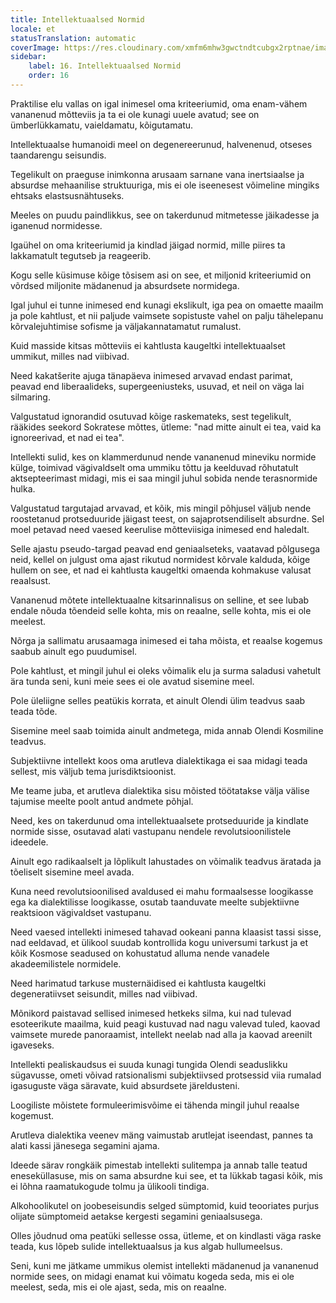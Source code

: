 ```yaml
---
title: Intellektuaalsed Normid
locale: et
statusTranslation: automatic
coverImage: https://res.cloudinary.com/xmfm6mhw3gwctndtcubgx2rptnae/image/upload/v1741354419/small_cover_la_gran_rebelion_28716e29d2.webp
sidebar:
    label: 16. Intellektuaalsed Normid
    order: 16
---
```

Praktilise elu vallas on igal inimesel oma kriteeriumid, oma enam-vähem vananenud mõtteviis ja ta ei ole kunagi uuele avatud; see on ümberlükkamatu, vaieldamatu, kõigutamatu.

Intellektuaalse humanoidi meel on degenereerunud, halvenenud, otseses taandarengu seisundis.

Tegelikult on praeguse inimkonna arusaam sarnane vana inertsiaalse ja absurdse mehaanilise struktuuriga, mis ei ole iseenesest võimeline mingiks ehtsaks elastsusnähtuseks.

Meeles on puudu paindlikkus, see on takerdunud mitmetesse jäikadesse ja iganenud normidesse.

Igaühel on oma kriteeriumid ja kindlad jäigad normid, mille piires ta lakkamatult tegutseb ja reageerib.

Kogu selle küsimuse kõige tõsisem asi on see, et miljonid kriteeriumid on võrdsed miljonite mädanenud ja absurdsete normidega.

Igal juhul ei tunne inimesed end kunagi ekslikult, iga pea on omaette maailm ja pole kahtlust, et nii paljude vaimsete sopistuste vahel on palju tähelepanu kõrvalejuhtimise sofisme ja väljakannatamatut rumalust.

Kuid masside kitsas mõtteviis ei kahtlusta kaugeltki intellektuaalset ummikut, milles nad viibivad.

Need kakatšerite ajuga tänapäeva inimesed arvavad endast parimat, peavad end liberaalideks, supergeeniusteks, usuvad, et neil on väga lai silmaring.

Valgustatud ignorandid osutuvad kõige raskemateks, sest tegelikult, rääkides seekord Sokratese mõttes, ütleme: "nad mitte ainult ei tea, vaid ka ignoreerivad, et nad ei tea".

Intellekti sulid, kes on klammerdunud nende vananenud mineviku normide külge, toimivad vägivaldselt oma ummiku tõttu ja keelduvad rõhutatult aktsepteerimast midagi, mis ei saa mingil juhul sobida nende terasnormide hulka.

Valgustatud targutajad arvavad, et kõik, mis mingil põhjusel väljub nende roostetanud protseduuride jäigast teest, on sajaprotsendiliselt absurdne. Sel moel petavad need vaesed keerulise mõtteviisiga inimesed end haledalt.

Selle ajastu pseudo-targad peavad end geniaalseteks, vaatavad põlgusega neid, kellel on julgust oma ajast rikutud normidest kõrvale kalduda, kõige hullem on see, et nad ei kahtlusta kaugeltki omaenda kohmakuse valusat reaalsust.

Vananenud mõtete intellektuaalne kitsarinnalisus on selline, et see lubab endale nõuda tõendeid selle kohta, mis on reaalne, selle kohta, mis ei ole meelest.

Nõrga ja sallimatu arusaamaga inimesed ei taha mõista, et reaalse kogemus saabub ainult ego puudumisel.

Pole kahtlust, et mingil juhul ei oleks võimalik elu ja surma saladusi vahetult ära tunda seni, kuni meie sees ei ole avatud sisemine meel.

Pole üleliigne selles peatükis korrata, et ainult Olendi ülim teadvus saab teada tõde.

Sisemine meel saab toimida ainult andmetega, mida annab Olendi Kosmiline teadvus.

Subjektiivne intellekt koos oma arutleva dialektikaga ei saa midagi teada sellest, mis väljub tema jurisdiktsioonist.

Me teame juba, et arutleva dialektika sisu mõisted töötatakse välja välise tajumise meelte poolt antud andmete põhjal.

Need, kes on takerdunud oma intellektuaalsete protseduuride ja kindlate normide sisse, osutavad alati vastupanu nendele revolutsioonilistele ideedele.

Ainult ego radikaalselt ja lõplikult lahustades on võimalik teadvus äratada ja tõeliselt sisemine meel avada.

Kuna need revolutsioonilised avaldused ei mahu formaalsesse loogikasse ega ka dialektilisse loogikasse, osutab taanduvate meelte subjektiivne reaktsioon vägivaldset vastupanu.

Need vaesed intellekti inimesed tahavad ookeani panna klaasist tassi sisse, nad eeldavad, et ülikool suudab kontrollida kogu universumi tarkust ja et kõik Kosmose seadused on kohustatud alluma nende vanadele akadeemilistele normidele.

Need harimatud tarkuse musternäidised ei kahtlusta kaugeltki degeneratiivset seisundit, milles nad viibivad.

Mõnikord paistavad sellised inimesed hetkeks silma, kui nad tulevad esoteerikute maailma, kuid peagi kustuvad nad nagu valevad tuled, kaovad vaimsete murede panoraamist, intellekt neelab nad alla ja kaovad areenilt igaveseks.

Intellekti pealiskaudsus ei suuda kunagi tungida Olendi seaduslikku sügavusse, ometi võivad ratsionalismi subjektiivsed protsessid viia rumalad igasuguste väga säravate, kuid absurdsete järeldusteni.

Loogiliste mõistete formuleerimisvõime ei tähenda mingil juhul reaalse kogemust.

Arutleva dialektika veenev mäng vaimustab arutlejat iseendast, pannes ta alati kassi jänesega segamini ajama.

Ideede särav rongkäik pimestab intellekti sulitempa ja annab talle teatud eneseküllasuse, mis on sama absurdne kui see, et ta lükkab tagasi kõik, mis ei lõhna raamatukogude tolmu ja ülikooli tindiga.

Alkohoolikutel on joobeseisundis selged sümptomid, kuid teooriates purjus olijate sümptomeid aetakse kergesti segamini geniaalsusega.

Olles jõudnud oma peatüki sellesse ossa, ütleme, et on kindlasti väga raske teada, kus lõpeb sulide intellektuaalsus ja kus algab hullumeelsus.

Seni, kuni me jätkame ummikus olemist intellekti mädanenud ja vananenud normide sees, on midagi enamat kui võimatu kogeda seda, mis ei ole meelest, seda, mis ei ole ajast, seda, mis on reaalne.

